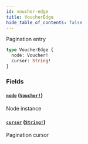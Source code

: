 ```yaml
---
id: voucher-edge
title: VoucherEdge
hide_table_of_contents: false
---
```



Pagination entry

```graphql
type VoucherEdge {
  node: Voucher!
  cursor: String!
}
```


### Fields

#### [`node`](#) ([`Voucher!`](cartesi-rollups/next/api/graphql/objects/voucher))

Node instance


#### [`cursor`](#) ([`String!`](/cartesi-rollups/next/api/graphql/scalars/string))

Pagination cursor




